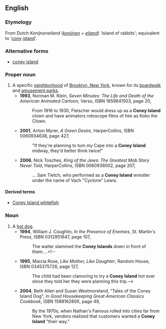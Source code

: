 ==English==
{{wikipedia}}

===Etymology===
From Dutch ''Konijneneiland'' (''[[konijn]]en'' + ''[[eiland]]'') 'island of rabbits'; equivalent to '[[cony]] [[island]]'.

===Alternative forms===
* {{sense|noun, hot dog}} [[coney island]]

===Proper noun===
{{en-proper noun}}

# A specific [[neighborhood]] of [[w:Brooklyn|Brooklyn, New York]], known for its [[boardwalk]] and [[amusement park]]s.
#* '''1993''', Norman M. Klein, ''Seven Minutes: The Life and Death of the American Animated Cartoon'', Verso, ISBN 1859841503, page 20,
#*: From 1916 to 1930, Fleischer would dress up as a '''Coney Island''' clown and have animators rotoscope films of him as Koko the Clown.
#* '''2001''', Anton Myrer, ''A Green Desire'', HarperCollins, ISBN 0060934638, page 427,
#*: "If they're planning to tum my Cape into a '''Coney Island''' midway, they'd better think twice!"
#* '''2006''', Nick Tosches, ''King of the Jews: The Greatest Mob Story Never Told'', HarperCollins, ISBN 0060936002, page 207,
#*: ... Sam Tietch, who performed as a '''Coney Island''' wrestler under the name of Vach "Cyclone" Lewis.

====Derived terms====
* [[Coney Island whitefish]]

===Noun===
{{en-noun}}

# A [[hot dog]].
#* '''1994''', William J. Coughlin, ''In the Presence of Enemies'', St. Martin's Press, ISBN 0312951647, page 107,
#*: The waiter slammed the '''Coney Islands''' down in front of them....<!--
#*'''1995''', Marcia Rose, ''Like Mother, Like Daughter'', Random House, ISBN 0345375726, page 127,
#*:The child had been clamoring to try a '''Coney Island''' hot ever since they told her they were planning this trip.-->
#* '''2004''', Beth Allen and Susan Westmoreland, "Tales of the Coney Island Dog", in ''Good Housekeeping Great American Classics Cookbook'', ISBN 158816280X, page 49,
#*: By the 1970s, when Nathan's Famous rolled into cities far from New York, vendors realized that customers wanted a '''Coney Island''' "their way."